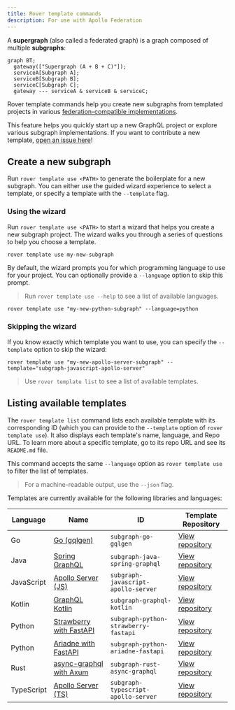 ```yaml
---
title: Rover template commands
description: For use with Apollo Federation
---
```


A **supergraph** (also called a federated graph) is a graph composed of multiple **subgraphs**:

```mermaid
graph BT;
  gateway(["Supergraph (A + B + C)"]);
  serviceA[Subgraph A];
  serviceB[Subgraph B];
  serviceC[Subgraph C];
  gateway --- serviceA & serviceB & serviceC;
```

Rover template commands help you create new subgraphs from templated projects in various [federation-compatible implementations](/federation/building-supergraphs/supported-subgraphs).

This feature helps you quickly start up a new GraphQL project or explore various subgraph implementations. If you want to contribute a new template, [open an issue here](https://github.com/apollographql/rover/issues/new/choose)!

## Create a new subgraph

Run `rover template use <PATH>` to generate the boilerplate for a new subgraph. You can either use the guided wizard experience to select a template, or specify a template with the `--template` flag.

### Using the wizard

Run `rover template use <PATH>` to start a wizard that helps you create a new subgraph project. The wizard walks you through a series of questions to help you choose a template.

```bash
rover template use my-new-subgraph
```

By default, the wizard prompts you for which programming language to use for your project. You can optionally provide a `--language` option to skip this prompt.

> Run `rover template use --help` to see a list of available languages.

```shell
rover template use "my-new-python-subgraph" --language=python
```

### Skipping the wizard

If you know exactly which template you want to use, you can specify the `--template` option to skip the wizard:

```shell
rover template use "my-new-apollo-server-subgraph" --template="subgraph-javascript-apollo-server"
```

> Use `rover template list` to see a list of available templates.

## Listing available templates

The `rover template list` command lists each available template with its corresponding ID (which you can provide to the `--template` option of `rover template use`). It also displays each template's name, language, and Repo URL. To learn more about a specific template, go to its repo URL and see its `README.md` file.

This command accepts the same `--language` option as `rover template use` to filter the list of templates.

> For a machine-readable output, use the `--json` flag.

Templates are currently available for the following libraries and languages:

| Language   | Name                                                                                   | ID                                   | Template Repository                                                                                        |
| ---------- | -------------------------------------------------------------------------------------- | ------------------------------------ | ---------------------------------------------------------------------------------------------------------- |
| Go         | [Go (gqlgen)](https://gqlgen.com/getting-started/)                                     | `subgraph-go-gqlgen`                 | [View repository](https://github.com/apollographql/subgraph-template-go-gqlgen-boilerplate)                |
| Java       | [Spring GraphQL](https://spring.io/projects/spring-graphql)                            | `subgraph-java-spring-graphql`       | [View repository](https://github.com/apollographql/subgraph-template-java-spring-graphql-boilerplate)      |
| JavaScript | [Apollo Server (JS)](https://www.apollographql.com/docs/apollo-server/)                | `subgraph-javascript-apollo-server`  | [View repository](https://github.com/apollographql/subgraph-template-javascript-apollo-server-boilerplate) |
| Kotlin     | [GraphQL Kotlin](https://opensource.expediagroup.com/graphql-kotlin/docs/)             | `subgraph-graphql-kotlin`            | [View repository](https://github.com/apollographql/subgraph-template-graphql-kotlin-boilerplate)           |
| Python     | [Strawberry with FastAPI](https://strawberry.rocks)                                    | `subgraph-python-strawberry-fastapi` | [View repository](https://github.com/strawberry-graphql/subgraph-template-strawberry-fastapi)              |
| Python     | [Ariadne with FastAPI](https://ariadnegraphql.org)                                     | `subgraph-python-ariadne-fastapi`    | [View repository](https://github.com/patrick91/subgraph-template-ariadne-fastapi)                          |
| Rust       | [async-graphql with Axum](https://async-graphql.github.io/async-graphql/en/index.html) | `subgraph-rust-async-graphql`        | [View repository](https://github.com/apollographql/subgraph-template-rust-async-graphql)                   |
| TypeScript | [Apollo Server (TS)](https://www.apollographql.com/docs/apollo-server/)                | `subgraph-typescript-apollo-server`  | [View repository](https://github.com/apollographql/subgraph-template-typescript-apollo-server-boilerplate) |
